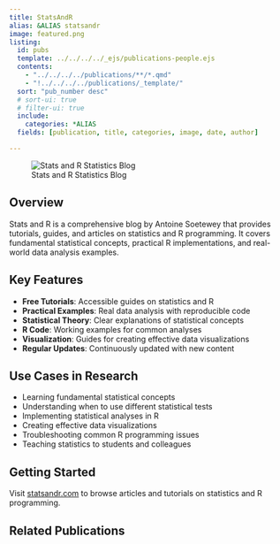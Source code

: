```yaml
---
title: StatsAndR
alias: &ALIAS statsandr
image: featured.png
listing:
  id: pubs
  template: ../../../../_ejs/publications-people.ejs 
  contents: 
    - "../../../../publications/**/*.qmd"
    - "!../../../../publications/_template/"
  sort: "pub_number desc"
  # sort-ui: true
  # filter-ui: true
  include:
    categories: *ALIAS
  fields: [publication, title, categories, image, date, author]

---
```


![Stats and R Statistics Blog](featured.jpg)

## Overview

Stats and R is a comprehensive blog by Antoine Soetewey that provides tutorials, guides, and articles on statistics and R programming. It covers fundamental statistical concepts, practical R implementations, and real-world data analysis examples.

## Key Features

- **Free Tutorials**: Accessible guides on statistics and R
- **Practical Examples**: Real data analysis with reproducible code
- **Statistical Theory**: Clear explanations of statistical concepts
- **R Code**: Working examples for common analyses
- **Visualization**: Guides for creating effective data visualizations
- **Regular Updates**: Continuously updated with new content

## Use Cases in Research

- Learning fundamental statistical concepts
- Understanding when to use different statistical tests
- Implementing statistical analyses in R
- Creating effective data visualizations
- Troubleshooting common R programming issues
- Teaching statistics to students and colleagues

## Getting Started

Visit [statsandr.com](https://www.statsandr.com) to browse articles and tutorials on statistics and R programming.

## Related Publications

:::{#pubs}
:::